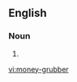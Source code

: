 ==English==

===Noun===
{{en-noun}}

# {{alternative spelling of|[[moneygrubber]]}}

[[vi:money-grubber]]